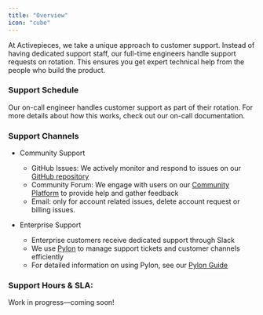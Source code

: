 ```yaml
---
title: "Overview" 
icon: "cube"
---
```


At Activepieces, we take a unique approach to customer support. Instead of having dedicated support staff, our full-time engineers handle support requests on rotation. This ensures you get expert technical help from the people who build the product.

### Support Schedule

Our on-call engineer handles customer support as part of their rotation. For more details about how this works, check out our on-call documentation.


### Support Channels

- Community Support 
    - GitHub Issues: We actively monitor and respond to issues on our [GitHub repository](https://github.com/activepieces/activepieces)
    - Community Forum: We engage with users on our [Community Platform](https://community.activepieces.com/) to provide help and gather feedback
    - Email: only for account related issues, delete account request or billing issues.

- Enterprise Support
    - Enterprise customers receive dedicated support through Slack
    - We use [Pylon](https://usepylon.com) to manage support tickets and customer channels efficiently
    - For detailed information on using Pylon, see our [Pylon Guide](/docs/handbook/customer-support/pylon)


### Support Hours & SLA:

<Warning>
Work in progress—coming soon!
</Warning>